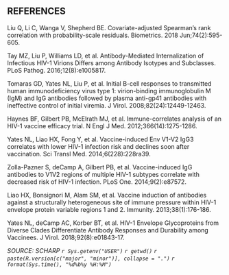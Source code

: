 <!-- ## ACKNOWLEDGEMENTS    -->

<!-- <!--- BAMA - Tomaras ---> 
<!-- We thank Derrick Goodman, DeAnna Tenney, Sarah Mudrak, LaTonya Williams, Yong Lin, Jack Heptinstall, Lu Zhang, Nicole Yates, Kelly Seaton, Lisa Sanders, Kristy Long, Sheetal Sawant, Angelina Sharak, David Beaumont, Mark Sampson, Judith Lucas, Michael Archibald, and Marcella Sarzotti-Kelsoe. We would also like to thank Anisa Gravelle, Ellie Hands, Anthony Williams, and Rafael Kuttner. -->

<!-- Derrick Goodman, DeAnna Tenney, Sheetal Sawant, Jack Heptinstall, Lu Zhang, Sarah Mudrak, LaTonya Williams, Kelly Seaton, David Beaumont, Mark Sampson, Judith Lucas, Angelina Sharak, and Marcella Sarzotti-Kelsoe and the Janssen laboratory working group team -->
## REFERENCES

<!--- automatically generate bibliography from references cited in memo [e.g. @tomaras2008]. use Pandoc commands to place here --->
<!-- <div id="refs"></div> -->

<!-- \leavevmode\hypertarget{ref-liu2018}{}% -->
<!-- Tomaras GD, Yates NL, Liu P, Qin L, et al. 2008. “Initial B-cell responses to transmitted human immunodeficiency virus type 1: Virion-Binding Immunoglobulin M (IgM) and IgG Antibodies Followed by Plasma Anti-gp41 Antibodies with Ineffective Control of Initial Viremia." \emph{J Virol.} Dec. 82(24):12449-63.      -->

<!-- \leavevmode\hypertarget{ref-liu2018}{}% -->
<!-- Yates NL, Liao H, Fong Y, Camp A et al. 2014. "Vaccine-Induced EnV V1/V2 IgG3 Correlates with Lower HIV-1 Infection Risk and Declines Soon After Vaccination." \emph{Sci Transl Med.} Mar 19;6(228):228ra39.PMCID:PMC4116665.    -->

<!-- \leavevmode\hypertarget{ref-liu2018}{}% -->
<!-- Yates NL, decamp AC, Korber BT, Liao HX, et al. 2018. "HIV-1 Envelope Glycoproteins from Diverse Clades Differentiate Antibody Responses and Durability among Vaccinees." \emph{J Virol.}. Jan 31. Pii:JVI.01843-7. DOI:10.1128/JVI.01843-17. -->

<!-- \leavevmode\hypertarget{ref-lumley2020}{}% -->
<!-- Lumley T. 2020. “survey: analysis of complex survey samples.” \emph {R package version 4.0}.   -->

<!-- \leavevmode\hypertarget{ref-lumley2020}{}% -->
Liu Q, Li C, Wanga V, Shepherd BE. Covariate-adjusted Spearman's rank correlation with probability-scale residuals. Biometrics. 2018 Jun;74(2):595-605.

Tay MZ, Liu P, Williams LD, et al. Antibody-Mediated Internalization of Infectious HIV-1 Virions Differs among Antibody Isotypes and Subclasses. PLoS Pathog. 2016;12(8):e1005817.

Tomaras GD, Yates NL, Liu P, et al. Initial B-cell responses to transmitted human immunodeficiency virus type 1: virion-binding immunoglobulin M (IgM) and IgG antibodies followed by plasma anti-gp41 antibodies with ineffective control of initial viremia. J Virol. 2008;82(24):12449-12463.

Haynes BF, Gilbert PB, McElrath MJ, et al. Immune-correlates analysis of an HIV-1 vaccine efficacy trial. N Engl J Med. 2012;366(14):1275-1286.

Yates NL, Liao HX, Fong Y, et al. Vaccine-induced Env V1-V2 IgG3 correlates with lower HIV-1 infection risk and declines soon after vaccination. Sci Transl Med. 2014;6(228):228ra39.

Zolla-Pazner S, deCamp A, Gilbert PB, et al. Vaccine-induced IgG antibodies to V1V2 regions of multiple HIV-1 subtypes correlate with decreased risk of HIV-1 infection. PLoS One. 2014;9(2):e87572. 

Liao HX, Bonsignori M, Alam SM, et al. Vaccine induction of antibodies against a structurally heterogeneous site of immune pressure within HIV-1 envelope protein variable regions 1 and 2. Immunity. 2013;38(1):176-186.

Yates NL, deCamp AC, Korber BT, et al. HIV-1 Envelope Glycoproteins from Diverse Clades Differentiate Antibody Responses and Durability among Vaccinees. J Virol. 2018;92(8):e01843-17. 


<!-- \end{CSLReferences} -->
*SOURCE: SCHARP `r Sys.getenv("USER")` `r getwd()` `r paste(R.version[c("major", "minor")], collapse = ".")` `r format(Sys.time(), "%d%b%y %H:%M")`* 


\tlf
